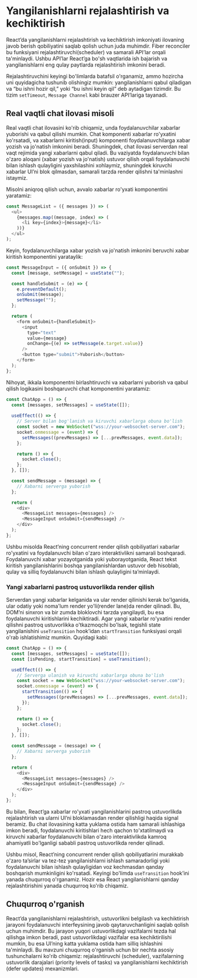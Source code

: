 # Yangilanishlarni rejalashtirish va kechiktirish

React’da yangilanishlarni rejalashtirish va kechiktirish imkoniyati ilovaning javob berish qobiliyatini saqlab qolish uchun juda muhimdir. Fiber reconciler bu funksiyani rejalashtiruvchi(scheduler) va samarali API’lar orqali ta'minlaydi. Ushbu API’lar React’ga bo'sh vaqtlarida ish bajarish va yangilanishlarni eng qulay paytlarda rejalashtirish imkonini beradi.

Rejalashtiruvchini keyingi bo'limlarda batafsil o'rganamiz, ammo hozircha uni quyidagicha tushunib olishingiz mumkin: yangilanishlarni qabul qiladigan va “bu ishni hozir qil,” yoki “bu ishni keyin qil” deb aytadigan tizimdir. Bu tizim `setTimeout`, `Message Channel` kabi brauzer API’lariga tayanadi.

## Real vaqtli chat ilovasi misoli

Real vaqtli chat ilovasini ko'rib chiqamiz, unda foydalanuvchilar xabarlar yuborishi va qabul qilishi mumkin. Chat komponenti xabarlar ro'yxatini ko'rsatadi, va xabarlarni kiritish(input) komponenti foydalanuvchilarga xabar yozish va jo'natish imkonini beradi. Shuningdek, chat ilovasi serverdan real vaqt rejimida yangi xabarlarni qabul qiladi. Bu vaziyatda foydalanuvchi bilan o'zaro aloqani (xabar yozish va jo'natish) ustuvor qilish orqali foydalanuvchi bilan ishlash qulayligini yaxshilashini xohlaymiz, shuningdek kiruvchi xabarlar UI’ni blok qilmasdan, samarali tarzda render qilishni ta'minlashni istaymiz.

Misolni aniqroq qilish uchun, avvalo xabarlar ro'yxati komponentini yaratamiz:
``` js copy
const MessageList = ({ messages }) => (
  <ul>
    {messages.map((message, index) => (
      <li key={index}>{message}</li>
    ))}
  </ul>
);
```

Keyin, foydalanuvchilarga xabar yozish va jo'natish imkonini beruvchi xabar kiritish komponentini yarataylik:
``` js copy
const MessageInput = ({ onSubmit }) => {
  const [message, setMessage] = useState("");

  const handleSubmit = (e) => {
    e.preventDefault();
    onSubmit(message);
    setMessage("");
  };

  return (
    <form onSubmit={handleSubmit}>
      <input
        type="text"
        value={message}
        onChange={(e) => setMessage(e.target.value)}
      />
      <button type="submit">Yuborish</button>
    </form>
  );
};
```

Nihoyat, ikkala komponentni birlashtiruvchi va xabarlarni yuborish va qabul qilish logikasini boshqaruvchi chat komponentini yaratamiz:
``` js copy
const ChatApp = () => {
  const [messages, setMessages] = useState([]);
  
  useEffect(() => {
    // Server bilan bog'lanish va kiruvchi xabarlarga obuna bo'lish
    const socket = new WebSocket("wss://your-websocket-server.com");
    socket.onmessage = (event) => {
      setMessages((prevMessages) => [...prevMessages, event.data]);
    };

    return () => {
      socket.close();
    };
  }, []);

  const sendMessage = (message) => {
    // Xabarni serverga yuborish
  };

  return (
    <div>
      <MessageList messages={messages} />
      <MessageInput onSubmit={sendMessage} />
    </div>
  );
};
```

Ushbu misolda React’ning concurrent render qilish qobiliyatlari xabarlar ro'yxatini va foydalanuvchi bilan o'zaro interaktivlikni samarali boshqaradi. Foydalanuvchi xabar yozayotganida yoki yuborayotganida, React tekst kiritish yangilanishlarini boshqa yangilanishlardan ustuvor deb hisoblab, qulay va silliq foydalanuvchi bilan ishlash qulayligini ta’minlaydi.

### Yangi xabarlarni pastroq ustuvorlikda render qilish
Serverdan yangi xabarlar kelganida va ular render qilinishi kerak bo'lganida, ular odatiy yoki noma'lum render yo'li(render lane)da render qilinadi. Bu, DOM’ni sinxron va bir zumda bloklovchi tarzda yangilaydi, bu esa foydalanuvchi kiritishlarini kechiktiradi. Agar yangi xabarlar ro'yxatini render qilishni pastroq ustuvorlikka o'tkazmoqchi bo'lsak, tegishli state yangilanishini `useTransition` hook’idan `startTransition` funksiyasi orqali o'rab ishlatishimiz mumkin. Quyidagi kabi:
``` js copy
const ChatApp = () => {
  const [messages, setMessages] = useState([]);
  const [isPending, startTransition] = useTransition();

  useEffect(() => {
    // Serverga ulanish va kiruvchi xabarlarga obuna bo'lish
    const socket = new WebSocket("wss://your-websocket-server.com");
    socket.onmessage = (event) => {
      startTransition(() => {
        setMessages((prevMessages) => [...prevMessages, event.data]);
      });
    };

    return () => {
      socket.close();
    };
  }, []);

  const sendMessage = (message) => {
    // Xabarni serverga yuborish
  };

  return (
    <div>
      <MessageList messages={messages} />
      <MessageInput onSubmit={sendMessage} />
    </div>
  );
};
```

Bu bilan, React’ga xabarlar ro'yxati yangilanishlarini pastroq ustuvorlikda rejalashtirish va ularni UI’ni bloklamasdan render qilishligi haqida signal beramiz. Bu chat ilovasining katta yuklama ostida ham samarali ishlashiga imkon beradi, foydalanuvchi kiritishlari hech qachon to'xtatilmaydi va kiruvchi xabarlar foydalanuvchi bilan o'zaro interaktivlikda kamroq ahamiyatli bo'lganligi sababli pastroq ustuvorlikda render qilinadi.

Ushbu misol, React’ning concurrent render qilish qobiliyatlarini murakkab o'zaro ta’sirlar va tez-tez yangilanishlarni ishlash samaradorligi yoki foydalanuvchi bilan ishlash qulayligidan voz kechmasdan qanday boshqarish mumkinligini ko'rsatadi. Keyingi bo'limda `useTransition` hook’ini yanada chuqurroq o'rganamiz. Hozir esa React yangilanishlarni qanday rejalashtirishini yanada chuqurroq ko'rib chiqamiz.


## Chuqurroq o'rganish

React’da yangilanishlarni rejalashtirish, ustuvorlikni belgilash va kechiktirish jarayoni foydalanuvchi interfeysining javob qaytaruvchanligini saqlab qolish uchun muhimdir. Bu jarayon yuqori ustuvorlikdagi vazifalarni tezda hal qilishga imkon beradi, past ustuvorlikdagi vazifalar esa kechiktirilishi mumkin, bu esa UI’ning katta yuklama ostida ham silliq ishlashini ta'minlaydi. Bu mavzuni chuqurroq o'rganish uchun bir nechta asosiy tushunchalarni ko'rib chiqamiz: rejalashtiruvchi (scheduler), vazifalarning ustuvorlik darajalari (priority levels of tasks) va yangilanishlarni kechiktirish (defer updates) mexanizmlari.